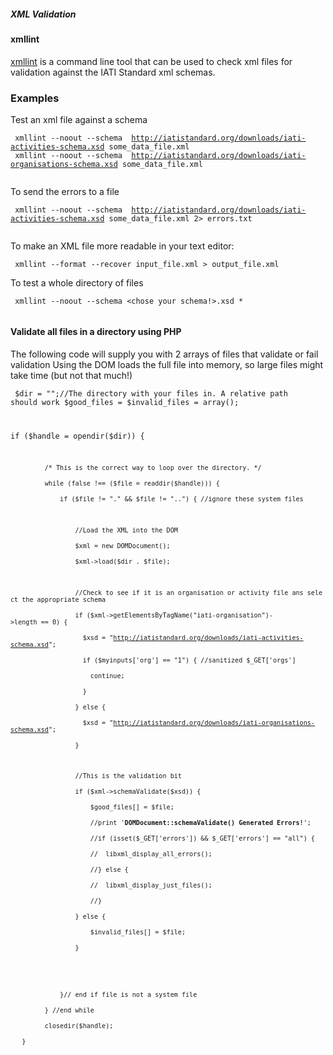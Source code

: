 ===== XML Validation =====

==== xmllint ====
[[http://xmlsoft.org/xmllint.html|xmllint]] is a command line tool that can be used to check xml files for validation against the IATI Standard xml schemas.

=== Examples ===
Test an xml file against a schema  
  
  xmllint --noout --schema  http://iatistandard.org/downloads/iati-activities-schema.xsd some_data_file.xml
  xmllint --noout --schema  http://iatistandard.org/downloads/iati-organisations-schema.xsd some_data_file.xml
  
To send the errors to a file

  xmllint --noout --schema  http://iatistandard.org/downloads/iati-activities-schema.xsd some_data_file.xml 2> errors.txt
  
To make an XML file more readable in your text editor:

  xmllint --format --recover input_file.xml > output_file.xml
 
To test a whole directory of files
  
  xmllint --noout --schema <chose your schema!>.xsd *
  
==== Validate all files in a directory using PHP ====
The following code will supply you with 2 arrays of files that validate or fail validation
Using the DOM loads the full file into memory, so large files might take time (but not that much!)

<code>
$dir = "";//The directory with your files in. A relative path should work 
$good_files =  $invalid_files = array();

if ($handle = opendir($dir)) {
          /* This is the correct way to loop over the directory. */
          while (false !== ($file = readdir($handle))) {
              if ($file != "." && $file != "..") { //ignore these system files
                  
                  //Load the XML into the DOM
                  $xml = new DOMDocument();
                  $xml->load($dir . $file);
                  
                  //Check to see if it is an organisation or activity file ans select the appropriate schema                  
                  if ($xml->getElementsByTagName("iati-organisation")->length == 0) {
                    $xsd = "http://iatistandard.org/downloads/iati-activities-schema.xsd";
                    if ($myinputs['org'] == "1") { //sanitized $_GET['orgs']
                      continue;
                    }
                  } else {
                    $xsd = "http://iatistandard.org/downloads/iati-organisations-schema.xsd";
                  }

                  //This is the validation bit
                  if ($xml->schemaValidate($xsd)) {
                      $good_files[] = $file; 
                      //print '<b>DOMDocument::schemaValidate() Generated Errors!</b>';
                      //if (isset($_GET['errors']) && $_GET['errors'] == "all") {
                      //  libxml_display_all_errors();
                      //} else {
                      //  libxml_display_just_files();
                      //}
                  } else {
                      $invalid_files[] = $file;
                  }
                  
                  
              }// end if file is not a system file
          } //end while
          closedir($handle);
    }
</code>